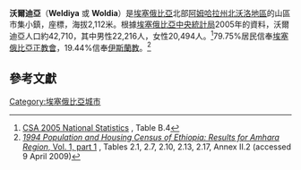 <!-- Infobox begins here; main text of article is below -->
{{Infobox settlement
|official_name          = 沃爾迪亞
|other_name             = Weldiya
|native_name            =  <!-- for cities whose native name is not in English -->
|nickname               = 
|settlement_type        = 
|motto                  = 
|image_skyline          = 
|imagesize              = 
|image_caption          = 
|image_flag             = 
|flag_size              =
|image_seal             = 
|seal_size              =
|image_shield           = 
|shield_size            =
|city_logo              =
|citylogo_size          =
|pushpin_map            = Ethiopia
|pushpin_label_position = left
|pushpin_map_caption    = 在埃塞俄比亞的位置
|pushpin_mapsize        =
|subdivision_type       = 國家
|subdivision_name       = {{flagcountry|Ethiopia}}
|subdivision_type1      = 州
|subdivision_name1      = [[阿姆哈拉州|阿姆哈拉州]]
|subdivision_type2      = 地區
|subdivision_name2      = [[北沃洛地區|北沃洛地區]]
|subdivision_type3      = 
|subdivision_name3      = 
|government_footnotes   =
|government_type        =
|leader_title           = 
|leader_name            = 
|leader_title1          =  <!-- for places with, say, both a mayor and a city manager -->
|leader_name1           =
|leader_title2          =
|leader_name2           =
|established_title      =  
|established_date       = 
|established_title2     =  <!-- Incorporated (town) -->
|established_date2      = 
|established_title3     =  <!-- Incorporated (city) -->
|established_date3      = 
|unit_pref                = <!--Enter: Imperial, if Imperial (metric) is desired-->
|area_footnotes           =
|area_total_km2           = <!-- ALL fields dealing with a measurements are subject to automatic unit conversion-->
|area_land_km2            = <!--See table @ Template:Infobox Settlement for details on automatic unit conversion-->
|area_water_km2           = 
|area_total_sq_mi         = 
|area_land_sq_mi          = 
|area_water_sq_mi         = 
|area_water_percent       = 
|area_urban_km2           = 
|area_urban_sq_mi         = 
|population_as_of               = 2005年
|population_footnotes           = 
|population_note                = 
|population_total               = 42,710
|population_density_km2         = 
|population_density_sq_mi       = 
|population_urban               = 
|population_density_urban_km2   =
|population_density_urban_sq_mi =
|timezone               = [[東非時間|東非時間]]
|utc_offset             = +3
|timezone_DST           = 
|utc_offset_DST         = 
|coordinates=
|elevation_footnotes    =  <!--for references: use <ref> </ref> tags-->
|elevation_m            = 2112
|elevation_ft           = 
|postal_code_type       =  <!-- enter ZIP code, Postcode, Post code, Postal code... -->
|postal_code            =
|area_code              =
|blank_name             =
|blank_info             =
|blank1_name            =
|blank1_info            =
|website                = 
|footnotes              = 
}} <!-- Infobox ends; main text of article begins on next line -->

'''沃爾迪亞'''（'''Weldiya''' 或 '''Woldia'''）是[[埃塞俄比亞|埃塞俄比亞]]北部[[阿姆哈拉州|阿姆哈拉州]][[北沃洛地區|北沃洛地區]]的山區市集小鎮，座標{{Coord|11|50|N|39|41|E}}，海拔2,112米。根據[[埃塞俄比亞中央統計局|埃塞俄比亞中央統計局]]2005年的資料，沃爾迪亞人口約42,710，其中男性22,216人，女性20,494人。<ref>[http://www.csa.gov.et/text_files/2005_national_statistics.htm CSA 2005 National Statistics] {{Wayback|url=http://www.csa.gov.et/text_files/2005_national_statistics.htm |date=20181225174752 }}, Table B.4</ref>79.75%居民信奉[[埃塞俄比亞正教會|埃塞俄比亞正教會]]，19.44%信奉[[伊斯蘭教|伊斯蘭教]]。<ref>[http://www.csa.gov.et/surveys/Population%20and%20Housing%20Census%201994/survey0/data/docs%5Creport%5CStatistical_Report%5Ck03%5Ck03_partI.pdf ''1994 Population and Housing Census of Ethiopia: Results for Amhara Region'', Vol. 1, part 1] {{Wayback|url=http://www.csa.gov.et/surveys/Population%20and%20Housing%20Census%201994/survey0/data/docs%5Creport%5CStatistical_Report%5Ck03%5Ck03_partI.pdf |date=20110718042803 }}, Tables 2.1, 2.7, 2.10, 2.13, 2.17, Annex II.2 (accessed 9 April 2009)</ref>

== 參考文獻 ==
{{reflist}}


[[Category:埃塞俄比亞城市|Category:埃塞俄比亞城市]]